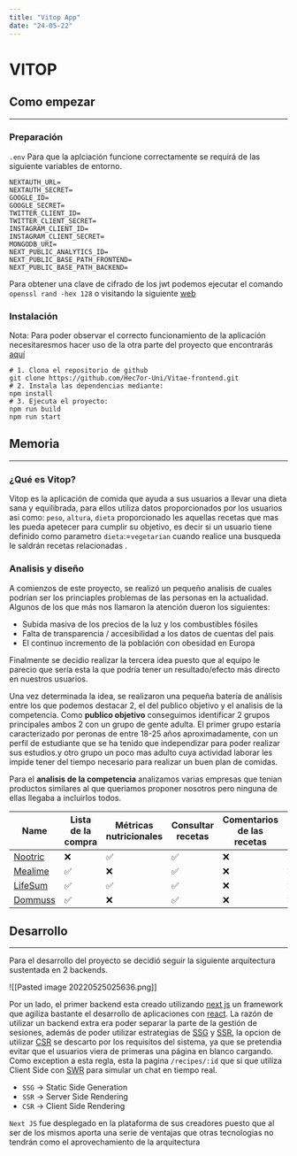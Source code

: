 ```yaml
---
title: "Vitop App"
date: "24-05-22"
---
```


# VITOP
## Como empezar
---
### Preparación
`.env`
Para que la aplciación funcione correctamente se requirá de las siguiente variables de entorno.

```
NEXTAUTH_URL=
NEXTAUTH_SECRET=
GOOGLE_ID=
GOOGLE_SECRET=
TWITTER_CLIENT_ID=
TWITTER_CLIENT_SECRET=
INSTAGRAM_CLIENT_ID=
INSTAGRAM_CLIENT_SECRET=
MONGODB_URI=
NEXT_PUBLIC_ANALYTICS_ID=
NEXT_PUBLIC_BASE_PATH_FRONTEND=
NEXT_PUBLIC_BASE_PATH_BACKEND=
```

Para obtener una clave de cifrado de los jwt podemos ejecutar el comando `openssl rand -hex 128` o visitando la siguiente [web](https://generate-secret.vercel.app/128)

### Instalación
Nota: Para poder observar el correcto funcionamiento de la aplicación necesitaresmos hacer uso de la otra parte del proyecto que encontrarás [aquí](https://github.com/Hec7or-Uni/Vitae-backend)

```
# 1. Clona el repositorio de github
git clone https://github.com/Hec7or-Uni/Vitae-frontend.git
# 2. Instala las dependencias mediante:
npm install
# 3. Ejecuta el proyecto:
npm run build
npm run start
```


## Memoria
---

### ¿Qué es Vitop?
Vitop es la aplicación de comida que ayuda a sus usuarios a llevar una dieta sana y equilibrada, para ellos utiliza datos proporcionados por los usuarios asi como: `peso`, `altura`, `dieta` proporcionado les aquellas recetas que mas les pueda apetecer para cumplir su objetivo, es decir si un usuario tiene definido como parametro `dieta`:=`vegetarian` cuando realice una busqueda le saldrán recetas relacionadas .

### Analisis y diseño
A comienzos de este proyecto, se realizó un pequeño analisis de cuales podrían ser los princiaples problemas de las personas en la actualidad. Algunos de los que más nos llamaron la atención dueron los siguientes:
- Subida masiva de los precios de la luz y los combustibles fósiles
- Falta de transparencia / accesibilidad a los datos de cuentas del pais
- El continuo incremento de la población con obesidad en Europa

Finalmente se decidio realizar la tercera idea puesto que al equipo le parecio que sería esta la que podría tener un resultado/efecto más directo en nuestros usuarios.

Una vez determinada la idea, se realizaron una pequeña batería de análisis entre los que podemos destacar 2, el del publico objetivo y el analisis de la competencia.
Como **publico objetivo** conseguimos identificar 2 grupos principales ambos 2 con un grupo de gente adulta. El primer grupo estaría caracterizado por peronas de entre 18-25 años aproximadamente, con un perfil de estudiante que se ha tenido que independizar para poder realizar sus estudios.y otro grupo un poco mas adulto cuya actividad laborar les impide tener del tiempo necesario para realizar un buen plan de comidas.

Para el **analisis de la competencia** analizamos varias empresas que tenian productos similares al que queriamos proponer nosotros pero ninguna de ellas llegaba a incluirlos todos.

| Name | Lista de la compra | Métricas nutricionales | Consultar recetas | Comentarios de las recetas | Price|
| ---- | ---- | ---- | ---- | ---- | ---- |
| [Nootric](https://www.nootric.com/es) | ❌ | ✅ | ✅ | ❌ | ❌ | 
| [Mealime](https://www.mealime.com/) | ✅ | ❌ | ✅ | ❌ | ❌ |
| [LifeSum](https://lifesum.com/es) | ✅ | ✅ | ✅ | ❌ | ❌ |
| [Dommuss](https://www.dommuss.com/) | ✅ | ❌ | ✅ | ❌ | ❌ |

## Desarrollo
---
Para el desarrollo del proyecto se decidió seguir la siguiente arquitectura sustentada en 2 backends.

![[Pasted image 20220525025636.png]]

Por un lado, el primer backend esta creado utilizando [next js](https://nextjs.org/) un framework que agiliza bastante el desarrollo de aplicaciones con [react](https://reactjs.org/). La razón de utilizar un backend extra era poder separar la parte de la gestión de sesiones, además de poder utilizar estrategias de [SSG](https://nextjs.org/docs/basic-features/data-fetching/get-static-props) y [SSR](https://nextjs.org/docs/basic-features/data-fetching/get-server-side-props), la opcion de utilizar [CSR](https://nextjs.org/docs/basic-features/data-fetching/client-side) se descarto por los requisitos del sistema, ya que se pretendia evitar que el usuarios viera de primeras una página en blanco cargando. Como exception a esta regla, esta la pagina `/recipes/:id` que si que utiliza Client Side con [SWR](https://github.com/vercel/swr) para simular un chat en tiempo real.

- `SSG` -> Static Side Generation
- `SSR` -> Server Side Rendering
- `CSR` -> Client Side Rendering

`Next JS` fue desplegado en la plataforma de sus creadores puesto que al ser de los mismos aporta una serie de ventajas que otras tecnologias no tendrán como el aprovechamiento de la arquitectura 
